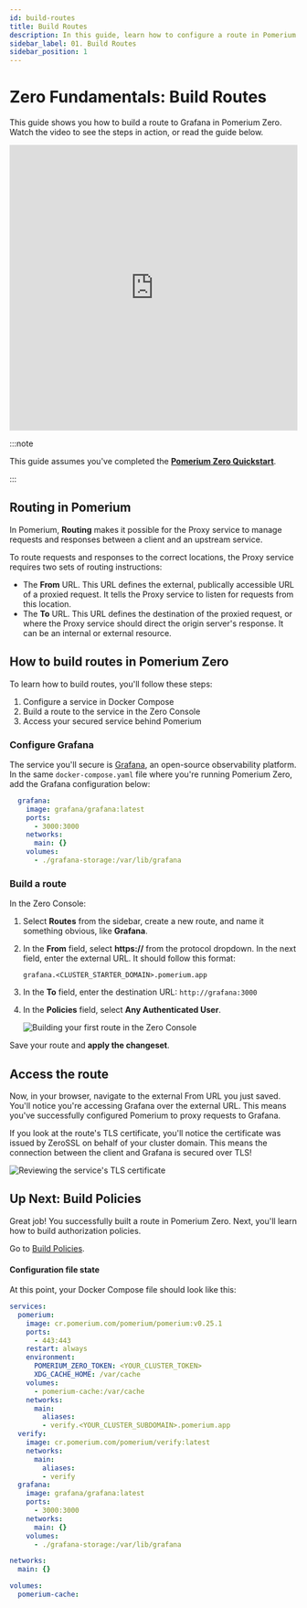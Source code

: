 ```yaml
---
id: build-routes
title: Build Routes
description: In this guide, learn how to configure a route in Pomerium Zero that secures an instance of Grafana.
sidebar_label: 01. Build Routes
sidebar_position: 1
---
```


# Zero Fundamentals: Build Routes

This guide shows you how to build a route to Grafana in Pomerium Zero. Watch the video to see the steps in action, or read the guide below.

<iframe
  width="100%"
  height="500"
  src="https://www.youtube.com/embed/-wAKnj_cY-E?si=t2zvG0q23swfCIQM"
  title="YouTube video player"
  frameborder="0"
  allow="accelerometer; autoplay; clipboard-write; encrypted-media; gyroscope; picture-in-picture; web-share"
  referrerpolicy="strict-origin-when-cross-origin"
  allowfullscreen></iframe>

:::note

This guide assumes you've completed the [**Pomerium Zero Quickstart**](/docs/quickstart).

:::

## Routing in Pomerium

In Pomerium, **Routing** makes it possible for the Proxy service to manage requests and responses between a client and an upstream service.

To route requests and responses to the correct locations, the Proxy service requires two sets of routing instructions:

- The **From** URL. This URL defines the external, publically accessible URL of a proxied request. It tells the Proxy service to listen for requests from this location.
- The **To** URL. This URL defines the destination of the proxied request, or where the Proxy service should direct the origin server's response. It can be an internal or external resource.

## How to build routes in Pomerium Zero

To learn how to build routes, you'll follow these steps:

1. Configure a service in Docker Compose
1. Build a route to the service in the Zero Console
1. Access your secured service behind Pomerium

### Configure Grafana

The service you'll secure is [Grafana](https://grafana.com/), an open-source observability platform. In the same `docker-compose.yaml` file where you're running Pomerium Zero, add the Grafana configuration below:

```yaml
  grafana:
    image: grafana/grafana:latest
    ports:
      - 3000:3000
    networks:
      main: {}
    volumes:
      - ./grafana-storage:/var/lib/grafana
```

### Build a route

In the Zero Console:

1. Select **Routes** from the sidebar, create a new route, and name it something obvious, like **Grafana**.

1. In the **From** field, select **https://** from the protocol dropdown. In the next field, enter the external URL. It should follow this format:

    `grafana.<CLUSTER_STARTER_DOMAIN>.pomerium.app`
1. In the **To** field, enter the destination URL: `http://grafana:3000`

1. In the **Policies** field, select **Any Authenticated User**.

    ![Building your first route in the Zero Console](./img/routes/pz-courses-first-route.png)

Save your route and **apply the changeset**.

## Access the route

Now, in your browser, navigate to the external From URL you just saved. You'll notice you're accessing Grafana over the external URL. This means you've successfully configured Pomerium to proxy requests to Grafana.

If you look at the route's TLS certificate, you'll notice the certificate was issued by ZeroSSL on behalf of your cluster domain. This means the connection between the client and Grafana is secured over TLS!

![Reviewing the service's TLS certificate](./img/routes/pz-courses-route-details.png)

## Up Next: Build Policies

Great job! You successfully built a route in Pomerium Zero. Next, you'll learn how to build authorization policies.

Go to [Build Policies](/docs/courses/zero-fundamentals/build-policies).


#### Configuration file state

At this point, your Docker Compose file should look like this:

```yaml title="docker-compose.yaml"
services:
  pomerium:
    image: cr.pomerium.com/pomerium/pomerium:v0.25.1
    ports:
      - 443:443
    restart: always
    environment:
      POMERIUM_ZERO_TOKEN: <YOUR_CLUSTER_TOKEN>
      XDG_CACHE_HOME: /var/cache
    volumes:
      - pomerium-cache:/var/cache
    networks:
      main:
        aliases:
        - verify.<YOUR_CLUSTER_SUBDOMAIN>.pomerium.app
  verify:
    image: cr.pomerium.com/pomerium/verify:latest
    networks:
      main:
        aliases:
        - verify
  grafana:
    image: grafana/grafana:latest
    ports:
      - 3000:3000
    networks:
      main: {}
    volumes:
      - ./grafana-storage:/var/lib/grafana

networks:
  main: {}

volumes:
  pomerium-cache:
```

